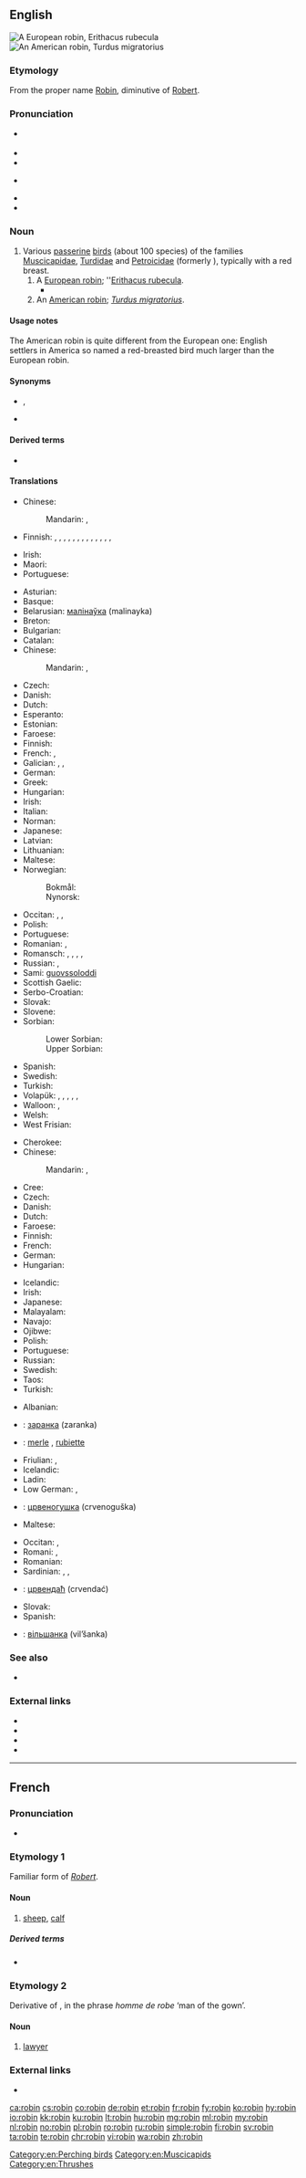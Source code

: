 {{also|Robin}}
==English==
{{wikipedia}}
[[Image:ErithacusRubecula.jpg|thumb|A European robin, ''Erithacus rubecula'']]
[[Image:Wanderdrossel fws.jpg|thumb|An American robin, ''Turdus migratorius'']]

===Etymology===
From the proper name [[Robin]], {{etyl|fro|en}} diminutive of [[Robert]].

===Pronunciation===
* {{a|UK}} {{IPA|/ˈrɒb.ɪn/|lang=en}}
* {{audio|En-us-robin.ogg|Audio (US)|lang=en}}
* {{rhymes|ɒbɪn|lang=en}}
* {{a|GenAm}} {{IPA|/ˈrɑb.ɪn/|lang=en}}
* {{rhymes|ɑbɪn|lang=en}}
* {{hyphenation|rob|in|lang=en}}

===Noun===
{{en-noun}}

# Various [[passerine]] [[bird]]s (about 100 species) of the families [[Muscicapidae]], [[Turdidae]] and [[Petroicidae]] (formerly ''{{taxlink|Eopsaltridae|family|noshow=1}}''), typically with a red breast.
## A [[European robin]]; ''[[Erithacus rubecula]].
##* {{quote-book|year=1922|author={{w|Michael Arlen}}|title=[http://openlibrary.org/works/OL1519647W “Piracy”: A Romantic Chronicle of These Days]|chapter=Ep./4/2
|passage=As they turned into Hertford Street they startled a '''robin''' from the poet's head on a barren fountain, and he fled away with a cameo note.}}
## An [[American robin]]; ''[[Turdus migratorius]]''.

====Usage notes====
The American robin is quite different from the European one: English settlers in America so named a red-breasted bird much larger than the European robin.

====Synonyms====
* {{sense|all senses}} {{l|en|redbreast}}, {{l|en|robin redbreast}}
* {{sense|the European robin}} {{l|en|ruddock}}

====Derived terms====
* {{l|en|robin redbreast}}

====Translations====
{{trans-top|any bird called robin in English}}
* Chinese:
*: Mandarin: {{t+|cmn|知更鳥|sc=Hani}}, {{t|cmn|知更鸟|tr=zhīgēngniǎo|sc=Hani}}
* Finnish: {{t+|fi|rastas}}, {{t+|fi|punarinta}}, {{t+|fi|satakieli}}, {{t|fi|rintatasku}}, {{t|fi|metsätasku}}, {{t+|fi|sinipyrstö}}, {{t+|fi|punatasku}}, {{t+|fi|rusorinta}}, {{t+|fi|ruostepyrstö}}, {{t+|fi|harakkatasku}}, {{t+|fi|intiantasku}}, {{t+|fi|leppälintu}}, {{t|fi|pensassieppo}}, {{t|fi|sieppo}}
{{trans-mid}}
* Irish: {{t+|ga|spideog|f}}
* Maori: {{t|mi|pītoitoi}}
* Portuguese: {{t+|pt|tordo|m}}
{{trans-bottom}}

{{trans-top|''Erithacus rubecula''}}
* Asturian: {{t|ast|raitán|m}}
* Basque: {{t|eu|txantxangorri}}
* Belarusian: [[малінаўка]] (malinayka)
* Breton: {{t+|br|boc'hruz}}
* Bulgarian: {{t|bg|червеногръдка|tr=červenogrŭdka}}
* Catalan: {{t|ca|pit-roig|m}}
* Chinese:
*: Mandarin: {{t+|cmn|知更鳥|sc=Hani}}, {{t|cmn|知更鸟|tr=zhīgēngniǎo|sc=Hani}}
* Czech: {{t+|cs|červenka|f}}
* Danish: {{t+|da|rødhals}}
* Dutch: {{t+|nl|roodborstje|n}}
* Esperanto: {{t|eo|ruĝgorĝulo}}
* Estonian: {{t+|et|punarind}}
* Faroese: {{t|fo|bringureyði|m}}
* Finnish: {{t+|fi|punarinta}}
* French: {{t+|fr|rouge-gorge|m}}, {{t+|fr|rouge-gorge familier|m}}
* Galician: {{t+|gl|paporrubio}}, {{t+|gl|paporroibo}}, {{t+|gl|pisco}}
* German: {{t+|de|Rotkehlchen|n}}
* Greek: {{t+|el|κοκκινολαίμης|m}}
* Hungarian: {{t+|hu|vörösbegy}}
* Irish: {{t+|ga|spideog|f}}
* Italian: {{t+|it|pettirosso|m}}
* Norman: {{t|nrf|rouoge-gorge|m}}
* Japanese: {{t|ja|ヨーロッパコマドリ|tr=Yōroppa komadori|sc=Jpan}}
* Latvian: {{t|lv|sarkanrīklīte}}
* Lithuanian: {{t+|lt|liepsnelė}}
* Maltese: {{t|mt|pitirross}}
* Norwegian:
*: Bokmål: {{t+|nb|rødstrupe}}
*: Nynorsk: {{t|nn|raudstrupe}}
{{trans-mid}}
* Occitan: {{t+|oc|papach-rós}}, {{t+|oc|barbarós}}, {{t+|oc|rigal}}
* Polish: {{t+|pl|rudzik|m}}
* Portuguese: {{t+|pt|pisco-de-peito-ruivo|m}}
* Romanian: {{t+|ro|gușă-roșie|f}}, {{t+|ro|măcăleandru|m}}
* Romansch: {{qualifier|Rumantsch Grischun}} {{t|rm|puppen cotschen|m}}, {{qualifier|Sursilvan}} {{t|rm|puppen tgietschen|m}}, {{qualifier|Sutsilvan}} {{t|rm|pupencotschen|m}}, {{qualifier|Surmiran}} {{t|rm|poppen cotschen|m}}, {{qualifier|Puter, Vallader}} {{t|rm|gulacotschen|m}}
* Russian: {{t+|ru|заря́нка|f}}, {{t+|ru|мали́новка|f}}
* Sami: [[guovssoloddi]]
* Scottish Gaelic: {{t|gd|brù-dhearg}}
* Serbo-Croatian: {{t+|sh|crvendać}}
* Slovak: {{t|sk|červienka|f}}
* Slovene: {{t+|sl|taščica|f}}
* Sorbian:
*: Lower Sorbian: {{t|dsb|sprjosk|m}}
*: Upper Sorbian: {{t|hsb|ročk|m}}
* Spanish: {{t+|es|petirrojo|m}}
* Swedish: {{t+|sv|rödhake}}
* Turkish: {{t+|tr|kızılgerdan}}
* Volapük: {{qualifier|♂♀}} {{t|vo|redablötareitak}}, {{qualifier|♂♀ offspring}} {{t|vo|redablötareitakül}}, {{qualifier|Erithacus, ♂♀}} {{t+|vo|reitak}}, {{qualifier|♂}} {{t|vo|hireitak}}, {{qualifier|♀}} {{t|vo|jireitak}}, {{qualifier|♂♀ offspring}} {{t|vo|reitakül}}
* Walloon: {{t+|wa|rodje-goidje|m|f}}, {{t+|wa|loudene|f}}
* Welsh: {{t|cy|robin goch}}
* West Frisian: {{t+|fy|readboarstke}}
{{trans-bottom}}

{{trans-top|''Turdus migratorius''}}
* Cherokee: {{t|chr|ᏴᏩᏁᎬ ᏥᏉᏉ}}
* Chinese:
*: Mandarin: {{t+|cmn|知更鳥|sc=Hani}}, {{t|cmn|知更鸟|tr=zhīgēngniǎo|sc=Hani}}
* Cree: {{t|cr|peepee tsoo|sc=Cans}}
* Czech: {{t|cs|drozd stěhovavý|m}}
* Danish: {{t|da|vandredrossel|c}}
* Dutch: {{t+|nl|roodborstlijster}}
* Faroese: {{t|fo|stroktrøstur|m}}
* Finnish: {{t+|fi|punarintarastas}}
* French: {{t+|fr|merle d'Amérique|m}}
* German: {{t|de|Wanderdrossel|f}}
* Hungarian: {{t|hu|vándorrigó}}
{{trans-mid}}
* Icelandic: {{t+|is|farþröstur|m}}
* Irish: {{t|ga|smólach imirce|m}}
* Japanese: {{t|ja|コマツグミ|tr=komatsugumi}}
* Malayalam: {{t|ml|അമേരിക്കന് റോബിന്|sc=Mlym}}
* Navajo: {{t|nv|téél halchíʼí}}
* Ojibwe: {{t|oj|opichi}}
* Polish: {{t|pl|drozd wędrowny}}
* Portuguese: {{t|pt|tordo americano|m}}
* Russian: {{t|ru|странству́ющий дрозд|m}}
* Swedish: {{t+|sv|vandringstrast}}
* Taos: {{t|twf|cìbikína}}
* Turkish: {{t|tr|Amerika nar bülbülü}}
{{trans-bottom}}

{{checktrans-top}}
* Albanian: {{t-check|sq|gushëkuqi}}
* {{ttbc|be}}: [[заранка]] (zaranka)
* {{ttbc|fr}}: [[merle]] {{g|m}}, [[rubiette]] {{g|f}} {{qualifier|rare}}
* Friulian: {{t-check|fur|petarňs}}, {{t-check|fur|scriç}}
* Icelandic: {{t-check|is|glóbrystingur}}
* Ladin: {{t-check|lld|pietcuecen}}
* Low German: {{t-check|nds|Rootbost|m}}, {{t-check|nds|Rootböstje|n}}
* {{ttbc|mk}}: [[црвеногушка]] (crvenoguška)
* Maltese: {{t-check|mt|pitirross}}
{{trans-mid}}
* Occitan: {{t-check|oc|papach rós}}, {{t-check|oc|papachrós}}
* Romani: {{t-check|rom|lolo-kolinako|m}}, {{t-check|rom|loli-kolinaki|f}}
* Romanian: {{t-check|ro|gușă-roșie}}
* Sardinian: {{t-check|sc|scraxarrùbiu}}, {{t-check|sc|pitturrarrùbiu}}, {{t-check|sc|brabarrùbia}}
* {{ttbc|sh}}: [[црвендаћ]] (crvendać)
* Slovak: {{t-check|sk|červienka}}
* Spanish: {{t-check|es|mirlo|m}}
* {{ttbc|uk}}: [[вільшанка]] (vil’šanka) {{g|f}}
{{trans-bottom}}

===See also===
* {{l|en|round-robin}}<!-- Not a derived term: from French ''ruban''. -->

===External links===
* {{commonslite|Erithacus rubecula}}
* {{commonslite|Turdus migratorius}}
* {{specieslite|Erithacus rubecula}}
* {{specieslite|Turdus migratorius}}

[[Category:en:Perching birds]]
[[Category:en:Muscicapids]]
[[Category:en:Thrushes]]

----

==French==

===Pronunciation===
* {{IPA|/ʁɔbɛ̃/|lang=fr}}

===Etymology 1===
Familiar form of ''[[Robert]]''.

====Noun====
{{fr-noun|m}}

# {{lb|fr|obsolete}} [[sheep]], [[calf]]

=====Derived terms=====
* {{l|fr|robinet}}

===Etymology 2===
Derivative of ''{{l|fr|robe}}'', in the phrase ''homme de robe'' ‘man of the gown’.

====Noun====
{{fr-noun|m}}

# {{lb|fr|archaic|pejorative}} [[lawyer]]

===External links===
* {{R:TLFi}}

[[ca:robin]]
[[cs:robin]]
[[co:robin]]
[[de:robin]]
[[et:robin]]
[[fr:robin]]
[[fy:robin]]
[[ko:robin]]
[[hy:robin]]
[[io:robin]]
[[kk:robin]]
[[ku:robin]]
[[lt:robin]]
[[hu:robin]]
[[mg:robin]]
[[ml:robin]]
[[my:robin]]
[[nl:robin]]
[[no:robin]]
[[pl:robin]]
[[ro:robin]]
[[ru:robin]]
[[simple:robin]]
[[fi:robin]]
[[sv:robin]]
[[ta:robin]]
[[te:robin]]
[[chr:robin]]
[[vi:robin]]
[[wa:robin]]
[[zh:robin]]